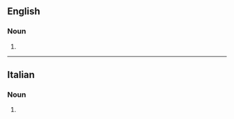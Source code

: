 ==English==

===Noun===
{{head|en|plural}}

# {{plural of|cirrocumulus|lang=en}}

----

==Italian==

===Noun===
{{head|it|plural}} {{m}}

# {{plural of|cirrocumulo|lang=it}}